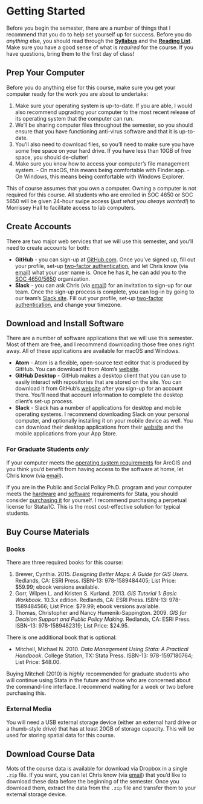# Getting Started {#gettingStarted}

Before you begin the semester, there are a number of things that I recommend that you do to help set yourself up for success. Before you do *anything* else, you should read through the [**Syllabus**]() and the [**Reading List**](). Make sure you have a good sense of what is *required* for the course. If you have questions, bring them to the first day of class!

## Prep Your Computer

Before you do anything else for this course, make sure you get your computer ready for the work you are about to undertake:

  1. Make sure your operating system is up-to-date. If you are able, I would also recommend upgrading your computer to the most recent release of its operating system that the computer can run.
  2. We'll be sharing computer files throughout the semester, so you should ensure that you have functioning anti-virus software and that it is up-to-date.
  3. You'll also need to download files, so you'll need to make sure you have some free space on your hard drive. If you have less than 10GB of free space, you should de-clutter!
  4. Make sure you know how to access your computer's file management system.
    - On macOS, this means being comfortable with Finder.app.
    - On Windows, this means being comfortable with Windows Explorer.

This of course assumes that you own a computer. Owning a computer is not required for this course. All students who are enrolled in SOC 4650 or SOC 5650 will be given 24-hour swipe access (*just what you always wanted!*) to Morrissey Hall to facilitate access to lab computers.

## Create Accounts
There are two major web services that we will use this semester, and you'll need to create accounts for both:

  * **GitHub** - you can sign-up at [GitHub.com](https://github.com). Once you've signed up, fill out your profile, set-up [two-factor authentication](https://help.github.com/articles/about-two-factor-authentication/), and let Chris know (via [email](mailto:prenercg@slu.edu)) what your user name is. Once he has it, he can add you to the [SOC 4650/5650](https://github.com/slu-soc5650) organization.
  * **Slack** - you can ask Chris (via [email](mailto:prenercg@slu.edu)) for an invitation to sign-up for our team. Once the sign-up process is complete, you can log-in by going to our team's [Slack site](https://slu-soc5650.slack.com). Fill out your profile, set-up [two-factor authentication](https://get.slack.help/hc/en-us/articles/204509068-Set-up-two-factor-authentication), and change your timezone.

## Download and Install Software
There are a number of software applications that we will use this semester. Most of them are free, and I recommend downloading those free ones right away. All of these applications are available for macOS and Windows.

  * **Atom** - Atom is a flexible, open-source text editor that is produced by GitHub. You can download it from Atom's [website](https://atom.io).
  * **GitHub Desktop** - GitHub makes a desktop client that you can use to easily interact with repositories that are stored on the site. You can download it from GitHub's [website](https://desktop.github.com) after you sign-up for an account there. You'll need that account information to complete the desktop client's set-up process.
  * **Slack** - Slack has a number of applications for desktop and mobile operating systems. I recommend downloading Slack on your personal computer, and optionally installing it on your mobile device as well. You can download their desktop applications from their [website](https://slack.com/downloads) and the mobile applications from your App Store.

### For Graduate Students *only* {-}
If your computer meets the [operating system requirements](http://desktop.arcgis.com/en/arcmap/10.3/get-started/system-requirements/arcgis-desktop-system-requirements.htm) for ArcGIS and you think you'd benefit from having access to the software at home, let Chris know (via [email](mailto:prenercg@slu.edu)).

If you are in the Public and Social Policy Ph.D. program and your computer meets the [hardware](http://www.stata.com/support/faqs/windows/hardware-requirements/) and [software](http://www.stata.com/products/compatible-operating-systems/) requirements for Stata, you should consider [purchasing it](https://www.stata.com/order/new/edu/gradplans/student-pricing/) for yourself. I recommend purchasing a perpetual license for Stata/IC. This is the most cost-effective solution for typical students.

## Buy Course Materials
### Books {-}
There are three required books for this course:

  1.  Brewer, Cynthia. 2015. *Designing Better Maps: A Guide for GIS Users*. Redlands, CA: ESRI Press. ISBN-13: 978-1589484405; List Price: $59.99; ebook versions available.
  2.  Gorr, Wilpen L. and Kristen S. Kurland. 2013. *GIS Tutorial 1: Basic Workbook*. 10.3.x edition. Redlands, CA: ESRI Press. ISBN-13: 978-1589484566; List Price: $79.99; ebook versions available.
  3.  Thomas, Christopher and Nancy Humenik-Sappington. 2009. *GIS for Decision Support and Public Policy Making*. Redlands, CA: ESRI Press. ISBN-13: 978-1589482319; List Price: $24.95.

There is one additional book that is optional:

  - Mitchell, Michael N. 2010. *Data Management Using Stata: A Practical Handbook*. College Station, TX: Stata Press. ISBN-13: 978-1597180764; List Price: $48.00.

Buying Mitchell (2010) is *highly* recommended for graduate students who will continue using Stata in the future and those who are concerned about the command-line interface. I recommend waiting for a week or two before purchasing this.

### External Media {-}
You will need a USB external storage device (either an external hard drive or a thumb-style drive) that has at least 20GB of storage capacity. This will be used for storing spatial data for this course.

## Download Course Data
Mots of the course data is available for download via Dropbox in a single `.zip` file. If you want, you can let Chris know (via [email](mailto:prenercg@slu.edu)) that you'd like to download these data before the beginning of the semester. Once you download them, extract the data from the `.zip` file and transfer them to your external storage device.
